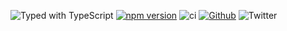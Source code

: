 ![Typed with TypeScript](https://flat.badgen.net/badge/icon/Typed?icon=typescript&label&labelColor=blue&color=555555)
[![npm version](https://badge.fury.io/js/pastoralist.svg)](https://badge.fury.io/js/pastoralist)
![ci](https://github.com/yowainwright/pastoralist/actions/workflows/ci.yml/badge.svg)
[![Github](https://badgen.net/badge/icon/github?icon=github&label&color=grey)](https://github.com/yowainwright/mini-cookies)
![Twitter](https://img.shields.io/twitter/url?url=https%3A%2F%2Fgithub.com%2Fyowainwright%2Fpastoralist)
